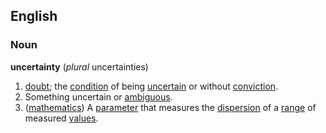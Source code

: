==English==
===Noun===
'''uncertainty''' (''plural'' uncertainties)
{{wikipedia}}
# [[doubt]]; the [[condition]] of being [[uncertain]] or without [[conviction]].
# Something uncertain or [[ambiguous]].
# ([[mathematics]]) A [[parameter]] that measures the [[dispersion]] of a [[range]] of measured [[value]]s.